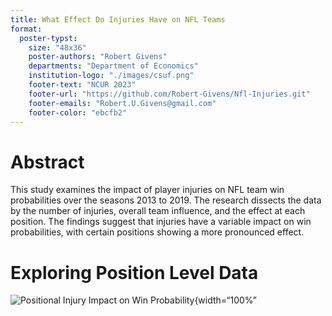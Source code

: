 ```yaml
---
title: What Effect Do Injuries Have on NFL Teams
format:
  poster-typst: 
    size: "48x36"
    poster-authors: "Robert Givens"
    departments: "Department of Economics"
    institution-logo: "./images/csuf.png"
    footer-text: "NCUR 2023"
    footer-url: "https://github.com/Robert-Givens/Nfl-Injuries.git"
    footer-emails: "Robert.U.Givens@gmail.com"
    footer-color: "ebcfb2"
---
```


# Abstract
<div class="space-20"></div>
This study examines the impact of player injuries on NFL team win probabilities over the seasons 2013 to 2019. The research dissects the data by the number of injuries, overall team influence, and the effect at each position. The findings suggest that injuries have a variable impact on win probabilities, with certain positions showing a more pronounced effect.

<div class="space-20"></div>


# Exploring Position Level Data

![Positional Injury Impact on Win Probability](./images/position_win.png){width="100%"